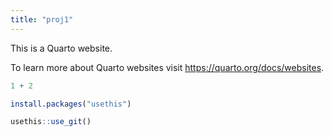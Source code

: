 ```yaml
---
title: "proj1"
---
```


This is a Quarto website.

To learn more about Quarto websites visit <https://quarto.org/docs/websites>.

```r
1 + 2
```

```r
install.packages("usethis")
```

```r
usethis::use_git()
```
